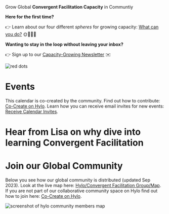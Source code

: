 
<Heading as="h1" className={styles.heroProjectTagline} >
  <span className={styles.heroTitleTextHtml}> 
    Grow Global <b>Convergent Facilitation Capacity</b> in Communtiy
  </span>
</Heading>

<span className={styles.heroTitleTextHtml}><b>Here for the first time? </b></span>  

:point_right: Learn about our four different *spheres* for growing capacity: [What can you do?](/engage/what-can-you-do) 🌞🌱🌿🌳

<span className={styles.heroTitleTextHtml}><b>Wanting to stay in the loop without leaving your inbox?</b></span>  

:point_right: Sign up to our [Capacity-Growing Newsletter](/contact#stay-in-the-loop-with-our-newsletters)  ✉️  

![red dots](/img/banner-dots-red-grow.png)

# Events

This calendar is co-created by the community. Find out how to contribute: [Co-Create on Hylo](/engage/platforms-and-co-creation/co-create-on-hylo). Learn how you can receive email invites for new events: [Receive Calendar Invites](/engage/platforms-and-co-creation/receive-calendar-invites).

<GcalEvents />



# Hear from Lisa on why dive into learning Convergent Facilitation




<LiteYouTubeEmbed
              id="mDuspgB5Ko0"
              params="autoplay=1&autohide=1&showinfo=0&rel=0"
              title="Convergent Facilitation Coaching Call with Paul Kahawatte"
              poster="maxresdefault"
              webp
            />

# Join our Global Community

Below you see how our global community is distributed (updated Sep 2023). Look at the live map here: [Hylo/Convergent Facilitation Group/Map](https://www.hylo.com/groups/convergent-facilitation/map?sortBy=updated&hide=discussion&hide=request&hide=offer&hide=resource&hide=project&hide=event&hide=group).  If you are not part of our collaborative community space on Hylo find out how to join here: [Co-Create on Hylo](/engage/platforms-and-co-creation/co-create-on-hylo). 

![screenshot of hylo community members map](/img/hylo-community-map.png)
